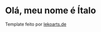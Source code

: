 # Olá, meu nome é Ítalo

Template feito por [lekoarts.de](https://www.lekoarts.de?utm_source=cara&utm_medium=Starter)
